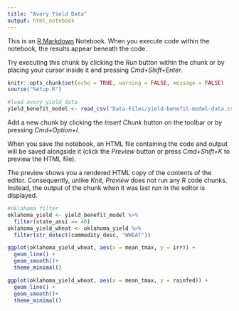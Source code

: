 ```yaml
---
title: "Avery Yield Data"
output: html_notebook
---
```


This is an [R Markdown](http://rmarkdown.rstudio.com) Notebook. When you execute code within the notebook, the results appear beneath the code. 

Try executing this chunk by clicking the *Run* button within the chunk or by placing your cursor inside it and pressing *Cmd+Shift+Enter*. 

```r
knitr::opts_chunk$set(echo = TRUE, warning = FALSE, message = FALSE)
source("Setup.R")
```

```r
#load avery yield data
yield_benefit_model <- read_csv('Data-Files/yield-benefit-model-data.csv')
```

Add a new chunk by clicking the *Insert Chunk* button on the toolbar or by pressing *Cmd+Option+I*.

When you save the notebook, an HTML file containing the code and output will be saved alongside it (click the *Preview* button or press *Cmd+Shift+K* to preview the HTML file). 

The preview shows you a rendered HTML copy of the contents of the editor. Consequently, unlike *Knit*, *Preview* does not run any R code chunks. Instead, the output of the chunk when it was last run in the editor is displayed.


```r
#oklahoma filter 
oklahoma_yield <- yield_benefit_model %>% 
  filter(state_ansi == 40)
oklahoma_yield_wheat <- oklahoma_yield %>% 
  filter(str_detect(commodity_desc, "WHEAT"))
```


```r
ggplot(oklahoma_yield_wheat, aes(x = mean_tmax, y = irr)) +
  geom_line() +
  geom_smooth()+
  theme_minimal()         
```

```r
ggplot(oklahoma_yield_wheat, aes(x = mean_tmax, y = rainfed)) +
  geom_line() +
  geom_smooth()+
  theme_minimal()
```

